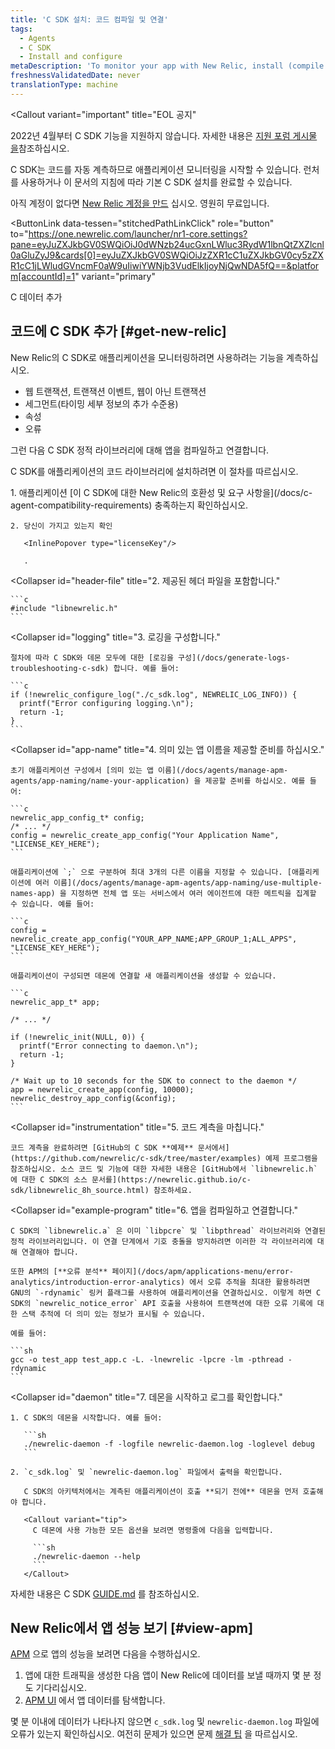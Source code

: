 ```yaml
---
title: 'C SDK 설치: 코드 컴파일 및 연결'
tags:
  - Agents
  - C SDK
  - Install and configure
metaDescription: 'To monitor your app with New Relic, install (compile and link) the New Relic C SDK into your app''s code library.'
freshnessValidatedDate: never
translationType: machine
---
```


<Callout
  variant="important"
  title="EOL 공지"
>
  2022년 4월부터 C SDK 기능을 지원하지 않습니다. 자세한 내용은 [지원 포럼 게시물 을](https://discuss.newrelic.com/t/q1-bulk-eol-announcement-fy23/181744)참조하십시오.
</Callout>

C SDK는 코드를 자동 계측하므로 애플리케이션 모니터링을 시작할 수 있습니다. 런처를 사용하거나 이 문서의 지침에 따라 기본 C SDK 설치를 완료할 수 있습니다.

아직 계정이 없다면 [New Relic 계정을 만드](https://newrelic.com/signup) 십시오. 영원히 무료입니다.

<ButtonLink
  data-tessen="stitchedPathLinkClick"
  role="button"
  to="https://one.newrelic.com/launcher/nr1-core.settings?pane=eyJuZXJkbGV0SWQiOiJ0dWNzb24ucGxnLWluc3RydW1lbnQtZXZlcnl0aGluZyJ9&cards[0]=eyJuZXJkbGV0SWQiOiJzZXR1cC1uZXJkbGV0cy5zZXR1cC1jLWludGVncmF0aW9uIiwiYWNjb3VudElkIjoyNjQwNDA5fQ==&platform[accountId]=1"
  variant="primary"
>
  C 데이터 추가
</ButtonLink>

## 코드에 C SDK 추가 [#get-new-relic]

New Relic의 C SDK로 애플리케이션을 모니터링하려면 사용하려는 기능을 계측하십시오.

* 웹 트랜잭션, 트랜잭션 이벤트, 웹이 아닌 트랜잭션
* 세그먼트(타이밍 세부 정보의 추가 수준용)
* 속성
* 오류

그런 다음 C SDK 정적 라이브러리에 대해 앱을 컴파일하고 연결합니다.

C SDK를 애플리케이션의 코드 라이브러리에 설치하려면 이 절차를 따르십시오.

<CollapserGroup>
  <Collapser
    id="requirements"
    title="1. 요구 사항을 확인합니다."
  >
    1. 애플리케이션 [이 C SDK에 대한 New Relic의 호환성 및 요구 사항을](/docs/c-agent-compatibility-requirements) 충족하는지 확인하십시오.

    2. 당신이 가지고 있는지 확인

       <InlinePopover type="licenseKey"/>

       .
  </Collapser>

  <Collapser
    id="header-file"
    title="2. 제공된 헤더 파일을 포함합니다."
  >
    ```c
    #include "libnewrelic.h"
    ```
  </Collapser>

  <Collapser
    id="logging"
    title="3. 로깅을 구성합니다."
  >
    절차에 따라 C SDK와 데몬 모두에 대한 [로깅을 구성](/docs/generate-logs-troubleshooting-c-sdk) 합니다. 예를 들어:

    ```c
    if (!newrelic_configure_log("./c_sdk.log", NEWRELIC_LOG_INFO)) {
      printf("Error configuring logging.\n");
      return -1;
    }
    ```
  </Collapser>

  <Collapser
    id="app-name"
    title="4. 의미 있는 앱 이름을 제공할 준비를 하십시오."
  >
    초기 애플리케이션 구성에서 [의미 있는 앱 이름](/docs/agents/manage-apm-agents/app-naming/name-your-application) 을 제공할 준비를 하십시오. 예를 들어:

    ```c
    newrelic_app_config_t* config;
    /* ... */
    config = newrelic_create_app_config("Your Application Name", "LICENSE_KEY_HERE");
    ```

    애플리케이션에 `;` 으로 구분하여 최대 3개의 다른 이름을 지정할 수 있습니다. [애플리케이션에 여러 이름](/docs/agents/manage-apm-agents/app-naming/use-multiple-names-app) 을 지정하면 전체 앱 또는 서비스에서 여러 에이전트에 대한 메트릭을 집계할 수 있습니다. 예를 들어:

    ```c
    config = newrelic_create_app_config("YOUR_APP_NAME;APP_GROUP_1;ALL_APPS", "LICENSE_KEY_HERE");
    ```

    애플리케이션이 구성되면 데몬에 연결할 새 애플리케이션을 생성할 수 있습니다.

    ```c
    newrelic_app_t* app;

    /* ... */

    if (!newrelic_init(NULL, 0)) {
      printf("Error connecting to daemon.\n");
      return -1;
    }

    /* Wait up to 10 seconds for the SDK to connect to the daemon */
    app = newrelic_create_app(config, 10000);
    newrelic_destroy_app_config(&config);
    ```
  </Collapser>

  <Collapser
    id="instrumentation"
    title="5. 코드 계측을 마칩니다."
  >
    코드 계측을 완료하려면 [GitHub의 C SDK **예제** 문서에서](https://github.com/newrelic/c-sdk/tree/master/examples) 예제 프로그램을 참조하십시오. 소스 코드 및 기능에 대한 자세한 내용은 [GitHub에서 `libnewrelic.h` 에 대한 C SDK의 소스 문서를](https://newrelic.github.io/c-sdk/libnewrelic_8h_source.html) 참조하세요.
  </Collapser>

  <Collapser
    id="example-program"
    title="6. 앱을 컴파일하고 연결합니다."
  >
    C SDK의 `libnewrelic.a` 은 이미 `libpcre` 및 `libpthread` 라이브러리와 연결된 정적 라이브러리입니다. 이 연결 단계에서 기호 충돌을 방지하려면 이러한 각 라이브러리에 대해 연결해야 합니다.

    또한 APM의 [**오류 분석** 페이지](/docs/apm/applications-menu/error-analytics/introduction-error-analytics) 에서 오류 추적을 최대한 활용하려면 GNU의 `-rdynamic` 링커 플래그를 사용하여 애플리케이션을 연결하십시오. 이렇게 하면 C SDK의 `newrelic_notice_error` API 호출을 사용하여 트랜잭션에 대한 오류 기록에 대한 스택 추적에 더 의미 있는 정보가 표시될 수 있습니다.

    예를 들어:

    ```sh
    gcc -o test_app test_app.c -L. -lnewrelic -lpcre -lm -pthread -rdynamic
    ```
  </Collapser>

  <Collapser
    id="daemon"
    title="7. 데몬을 시작하고 로그를 확인합니다."
  >
    1. C SDK의 데몬을 시작합니다. 예를 들어:

       ```sh
       ./newrelic-daemon -f -logfile newrelic-daemon.log -loglevel debug
       ```

    2. `c_sdk.log` 및 `newrelic-daemon.log` 파일에서 출력을 확인합니다.

       C SDK의 아키텍처에서는 계측된 애플리케이션이 호출 **되기 전에** 데몬을 먼저 호출해야 합니다.

       <Callout variant="tip">
         C 데몬에 사용 가능한 모든 옵션을 보려면 명령줄에 다음을 입력합니다.

         ```sh
         ./newrelic-daemon --help
         ```
       </Callout>
  </Collapser>
</CollapserGroup>

자세한 내용은 C SDK [GUIDE.md](https://github.com/newrelic/c-sdk/blob/master/GUIDE.md#getting-started) 를 참조하십시오.

## New Relic에서 앱 성능 보기 [#view-apm]

[APM](/docs/apm/new-relic-apm/getting-started/introduction-new-relic-apm) 으로 앱의 성능을 보려면 다음을 수행하십시오.

1. 앱에 대한 트래픽을 생성한 다음 앱이 New Relic에 데이터를 보낼 때까지 몇 분 정도 기다리십시오.
2. [APM UI](/docs/apm/applications-menu/monitoring/apm-overview-page) 에서 앱 데이터를 탐색합니다.

몇 분 이내에 데이터가 나타나지 않으면 `c_sdk.log` 및 `newrelic-daemon.log` 파일에 오류가 있는지 확인하십시오. 여전히 문제가 있으면 문제 [해결 팁](/docs/apm/agents/c-sdk/troubleshooting/no-data-appears-c-sdk) 을 따르십시오.